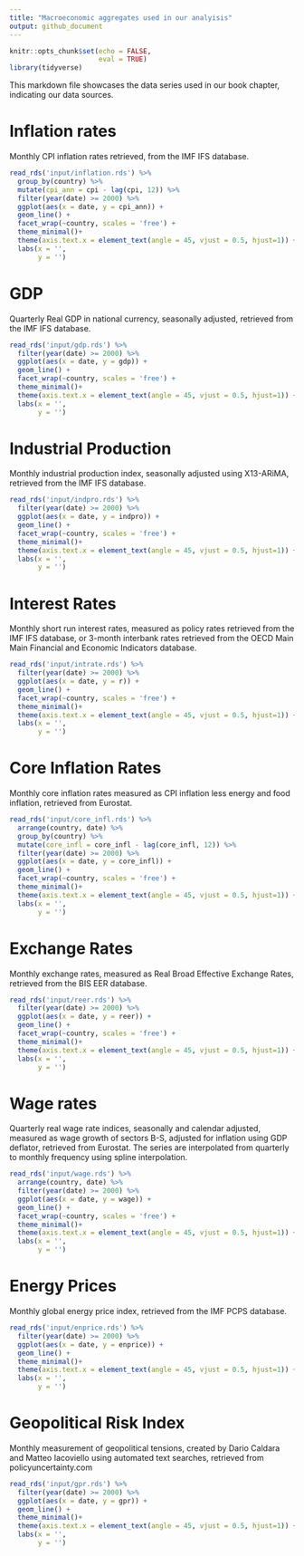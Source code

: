 ```yaml
---
title: "Macroeconomic aggregates used in our analyisis"
output: github_document
---
```


```r
knitr::opts_chunk$set(echo = FALSE,
                      eval = TRUE)
library(tidyverse)
```

This markdown file showcases the data series used in our book chapter, indicating our data sources.

# Inflation rates

Monthly CPI inflation rates retrieved, from the IMF IFS database.

```r

read_rds('input/inflation.rds') %>% 
  group_by(country) %>% 
  mutate(cpi_ann = cpi - lag(cpi, 12)) %>% 
  filter(year(date) >= 2000) %>% 
  ggplot(aes(x = date, y = cpi_ann)) +
  geom_line() +
  facet_wrap(~country, scales = 'free') +
  theme_minimal()+
  theme(axis.text.x = element_text(angle = 45, vjust = 0.5, hjust=1)) +
  labs(x = '',
       y = '')

```

# GDP

Quarterly Real GDP in national currency, seasonally adjusted, retrieved from the IMF IFS database.

```r

read_rds('input/gdp.rds') %>% 
  filter(year(date) >= 2000) %>% 
  ggplot(aes(x = date, y = gdp)) +
  geom_line() +
  facet_wrap(~country, scales = 'free') +
  theme_minimal()+
  theme(axis.text.x = element_text(angle = 45, vjust = 0.5, hjust=1)) +
  labs(x = '',
       y = '')

```

# Industrial Production

Monthly industrial production index, seasonally adjusted using X13-ARiMA, retrieved from the IMF IFS database.

```r

read_rds('input/indpro.rds') %>% 
  filter(year(date) >= 2000) %>% 
  ggplot(aes(x = date, y = indpro)) +
  geom_line() +
  facet_wrap(~country, scales = 'free') +
  theme_minimal()+
  theme(axis.text.x = element_text(angle = 45, vjust = 0.5, hjust=1)) +
  labs(x = '',
       y = '')

```


# Interest Rates

Monthly short run interest rates, measured as policy rates retrieved from the IMF IFS database, or 3-month interbank rates retrieved from the OECD Main Main Financial and Economic Indicators database.

```r

read_rds('input/intrate.rds') %>% 
  filter(year(date) >= 2000) %>% 
  ggplot(aes(x = date, y = r)) +
  geom_line() +
  facet_wrap(~country, scales = 'free') +
  theme_minimal()+
  theme(axis.text.x = element_text(angle = 45, vjust = 0.5, hjust=1)) +
  labs(x = '',
       y = '')

```

# Core Inflation Rates

Monthly core inflation rates measured as CPI inflation less energy and food inflation, retrieved from Eurostat.

```r

read_rds('input/core_infl.rds') %>%
  arrange(country, date) %>% 
  group_by(country) %>% 
  mutate(core_infl = core_infl - lag(core_infl, 12)) %>% 
  filter(year(date) >= 2000) %>% 
  ggplot(aes(x = date, y = core_infl)) +
  geom_line() +
  facet_wrap(~country, scales = 'free') +
  theme_minimal()+
  theme(axis.text.x = element_text(angle = 45, vjust = 0.5, hjust=1)) +
  labs(x = '',
       y = '')

```

# Exchange Rates

Monthly exchange rates, measured as Real Broad Effective Exchange Rates, retrieved from the BIS EER database.

```r

read_rds('input/reer.rds') %>% 
  filter(year(date) >= 2000) %>% 
  ggplot(aes(x = date, y = reer)) +
  geom_line() +
  facet_wrap(~country, scales = 'free') +
  theme_minimal()+
  theme(axis.text.x = element_text(angle = 45, vjust = 0.5, hjust=1)) +
  labs(x = '',
       y = '')

```

# Wage rates

Quarterly real wage rate indices, seasonally and calendar adjusted, measured as wage growth of sectors B-S, adjusted for inflation using GDP deflator, retrieved from Eurostat. The series are interpolated from quarterly to monthly frequency using spline interpolation.

```r

read_rds('input/wage.rds') %>% 
  arrange(country, date) %>% 
  filter(year(date) >= 2000) %>% 
  ggplot(aes(x = date, y = wage)) +
  geom_line() +
  facet_wrap(~country, scales = 'free') +
  theme_minimal()+
  theme(axis.text.x = element_text(angle = 45, vjust = 0.5, hjust=1)) +
  labs(x = '',
       y = '')

```

# Energy Prices

Monthly global energy price index, retrieved from the IMF PCPS database.

```r

read_rds('input/enprice.rds') %>% 
  filter(year(date) >= 2000) %>% 
  ggplot(aes(x = date, y = enprice)) +
  geom_line() +
  theme_minimal()+
  theme(axis.text.x = element_text(angle = 45, vjust = 0.5, hjust=1)) +
  labs(x = '',
       y = '')

```

# Geopolitical Risk Index

Monthly measurement of geopolitical tensions, created by Dario Caldara and Matteo Iacoviello using automated text searches, retrieved from policyuncertainty.com

```r

read_rds('input/gpr.rds') %>% 
  filter(year(date) >= 2000) %>% 
  ggplot(aes(x = date, y = gpr)) +
  geom_line() +
  theme_minimal()+
  theme(axis.text.x = element_text(angle = 45, vjust = 0.5, hjust=1)) +
  labs(x = '',
       y = '')

```









